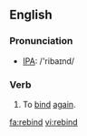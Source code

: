 ==English==
=== Pronunciation ===
*[[w:IPA|IPA]]: /'ribaɪnd/

=== Verb ===
{{irregverb|'''to rebind'''|'''[[rebinds]]'''|'''[[rebound]]'''|'''[[rebound]]'''|'''[[rebinding]]'''}}

# To [[bind]] [[again]].

[[fa:rebind]]
[[vi:rebind]]